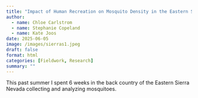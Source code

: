 ```yaml
---
title: "Impact of Human Recreation on Mosquito Density in the Eastern Sierra Nevada"
author:
  - name: Chloe Carlstrom
  - name: Stephanie Copeland
  - name: Kate Joos
date: 2025-06-05
image: /images/sierras1.jpeg
draft: false
format: html
categories: [Fieldwork, Research]
summary: ""
---
```


This past summer I spent 6 weeks in the back country of the Eastern Sierra Nevada collecting and analyzing mosquitoes.
